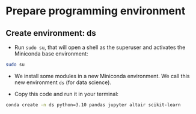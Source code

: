 # Prepare programming environment



## Create environment: ds

- Run `sudo su`, that will open a shell as the superuser and activates the Miniconda base environment:

```bash
sudo su
```

- We install some modules in a new Miniconda environment. We call this new environment `ds` (for data science). 


- Copy this code and run it in your terminal: 


```bash
conda create -n ds python=3.10 pandas jupyter altair scikit-learn
```

<!--

## Create environment: de

- Run `sudo su`, that will open a shell as the superuser and activates the Miniconda base environment:

```bash
sudo su
```

- We install some modules in a new Miniconda environment. We call this new environment `milvus`. 


- Copy this code and run it in your terminal: 


```bash
conda create -n milvus python=3.10 pip
```

- Activate the new environment:

```bash
conda activate milvus
```

- Install some packages with pip:

```bash
pip install numpy jupyter pymilvus
```

-->

<!--

---

## Create environment: tf

Run `sudo su`, that will open a shell as the superuser.

```bash
sudo su
```

We install some modules in a new environment. We call this new environment `tf` (TensorFlow). 


- Copy this code and run it in your terminal: 


```bash
conda create -n tf python=3.9 pandas jupyter tensorflow
```

Activate the new environment:

```bash
conda activate tf
```

---


## Create environment: tfx

```bash
sudo su
```

```bash
sudo apt-get install gcc
```

If asked, type enter and use default settings to restart kernel 


```bash
sudo apt-get install g++
```

If asked, type enter and use default settings to restart kernel 



Now create a new environment `tfx` (TensorFlowExtended). Copy this code and run it in your terminal: 


```bash
conda create -n tfx python=3.9 pip 
```

Activate the new environment:

```bash
conda activate tfx
```

Upgrade pip:


```bash
pip install --upgrade pip

```


Now we have to use pip (pip is the package installer for Python) to install TFX. This table describes how the tfx package versions are compatible with its major dependency PyPI packages.


Install Tensorflow Extended


```bash
pip install tfx

```


Install additional modules:

pip install tensorflow-datasets

Export the path

export PATH=/mnt/vdc/miniforge/envs/tfx/bin/python3.9

Now create a new Jupyter Notebook and select the tfx environment

---

## How to select your environment

In Visual Studio Code:

1. [Create or open a Jupyter Notebook](https://code.visualstudio.com/docs/datascience/jupyter-notebooks#_create-or-open-a-jupyter-notebook)

1. Next, select a kernel using the kernel picker in the top right (select the Anaconda environment)

![](https://code.visualstudio.com/assets/docs/datascience/jupyter/native-kernel-picker.png)


If you can't see your newly created environment:

You can also manually specify an interpreter if Visual Studio Code doesn't locate your kernel automatically.

1. Show command palette: Press `cmd+shift+p` (Mac) or `strl+shift+p` (Windows)

1. Search for `Python: Select Interpreter´

1. Select it and you should see a list of your virtual environments

1. Select the environment of your choice and you are ready to go.


If the steps described above should not work for you, take a look at other tips at [StackOverflow](https://stackoverflow.com/questions/43351596/activating-anaconda-environment-in-vscode).

-->